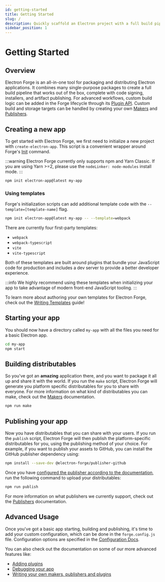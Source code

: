 ```yaml
---
id: getting-started
title: Getting Started
slug: /
description: Quickly scaffold an Electron project with a full build pipeline.
sidebar_position: 1
---
```


# Getting Started

## Overview

Electron Forge is an all-in-one tool for packaging and distributing Electron applications. It combines many single-purpose packages to create a full build pipeline that works out of the box, complete with code signing, installers, and artifact publishing. For advanced workflows, custom build logic can be added in the Forge lifecycle through its [Plugin API](config/plugins/). Custom build and storage targets can be handled by creating your own [Makers](config/makers/) and [Publishers](config/publishers/).

## Creating a new app

To get started with Electron Forge, we first need to initialize a new project with `create-electron-app`. This script is a convenient wrapper around Forge's [Init](cli.md#Init) command.

:::warning
Electron Forge currently only supports npm and Yarn Classic. If you are using Yarn >=2, please use the `nodeLinker: node-modules` install mode.
:::

```bash
npm init electron-app@latest my-app
```

### Using templates

Forge's initialization scripts can add additional template code with the `--template=[template-name]` flag.

```bash
npm init electron-app@latest my-app -- --template=webpack
```

There are currently four first-party templates:

- `webpack`
- `webpack-typescript`
- `vite`
- `vite-typescript`

Both of these templates are built around plugins that bundle your JavaScript code for production and includes a dev server to provide a better developer experience.

:::info
We highly recommend using these templates when initializing your app to take advantage of modern front-end JavaScript tooling.
:::

To learn more about authoring your own templates for Electron Forge, check out the [Writing Templates](advanced/extending-electron-forge/writing-templates.md) guide!

## Starting your app

You should now have a directory called `my-app` with all the files you need for a basic Electron app.

```bash
cd my-app
npm start
```

## Building distributables

So you've got an **amazing** application there, and you want to package it all up and share it with the world. If you run the `make` script, Electron Forge will generate you platform specific distributables for you to share with everyone. For more information on what kind of distributables you can make, check out the [Makers](config/makers/) documentation.

```bash
npm run make
```

## Publishing your app

Now you have distributables that you can share with your users. If you run the `publish` script, Electron Forge will then publish the platform-specific distributables for you, using the publishing method of your choice. For example, if you want to publish your assets to GitHub, you can install the GitHub publisher dependency using:

```bash
npm install --save-dev @electron-forge/publisher-github
```

Once you have [configured the publisher according to the documentation](config/publishers/github), run the following command to upload your distributables:

```bash
npm run publish
```

For more information on what publishers we currently support, check out the [Publishers](config/publishers/) documentation.

## Advanced Usage

Once you've got a basic app starting, building and publishing, it's time to add your custom configuration, which can be done in the `forge.config.js` file. Configuration options are specified in the [Configuration Docs](https://www.electronforge.io/configuration).

You can also check out the documentation on some of our more advanced features like:

- [Adding plugins](config/plugins/)
- [Debugging your app](advanced/debugging.md)
- [Writing your own makers, publishers and plugins](advanced/extending-electron-forge/)
